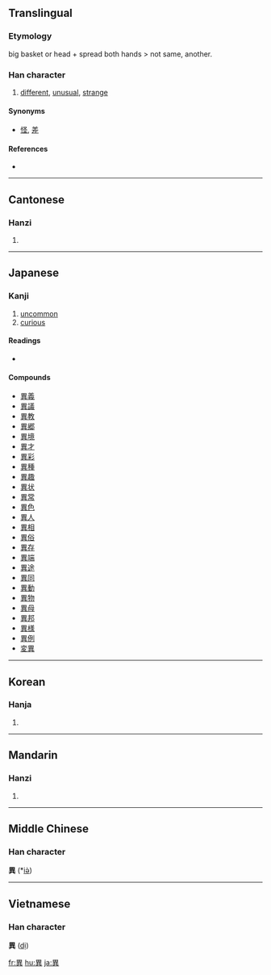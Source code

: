 {{see|异|異}}
==Translingual==

===Etymology===
big basket or head + spread both hands > not same, another.

===Han character===
{{Han char|rn=102|rad=田|as=07|sn=12|four=6080<sub>1</sub>|canj=田廿金 (WTC)}}

# [[different]], [[unusual]], [[strange]]

====Synonyms====
* [[怪]], [[差]]

====References====
* {{Han ref|kx=0763.180|dkj=21866|dj=1173.050|hdz=42540.050|uh=7570|ud=30064|bh=B2A7|bd=45735}}

----

==Cantonese==

===Hanzi===
{{yue-hanzi|jyut=|y=yi6}}

# {{defn|Cantonese}}

----

==Japanese==

===Kanji===
{{ja-kanji|grade=6|rs=田07}}

# [[uncommon]]
# [[curious]]

====Readings====
* {{ja-readings|on=[[い]] (i)|kun=[[こと]] (koto), [[ことなる]] (kotonaru), [[あやしい]] (ayashii)}}

====Compounds====
* [[異義]]
* [[異議]]
* [[異教]]
* [[異郷]]
* [[異境]]
* [[異才]]
* [[異彩]]
* [[異種]]
* [[異趣]]
* [[異状]]
* [[異常]]
* [[異色]]
* [[異人]]
* [[異相]]
* [[異俗]]
* [[異存]]
* [[異端]]
* [[異途]]
* [[異同]]
* [[異動]]
* [[異物]]
* [[異母]]
* [[異邦]]
* [[異様]]
* [[異例]]
* [[変異]]

----

==Korean==

===Hanja===
{{ko-hanja|hangeul=이|eumhun=|rv=i|mr=i|y=i}}

# {{defn|Korean}}

----

==Mandarin==

===Hanzi===
{{cmn-hanzi|sim=异|pin=[[yì]] ([[yi4]])|wg=i<sup>4</sup>}}

# {{defn|Mandarin}}

----

==Middle Chinese==
===Han character===
'''異''' (*[[iə̀]])<!--asterisk indicates that this is a reconstructed pronunciation-->

----

==Vietnamese==
===Han character===
'''異''' ([[dị]])

[[fr:異]]
[[hu:異]]
[[ja:異]]